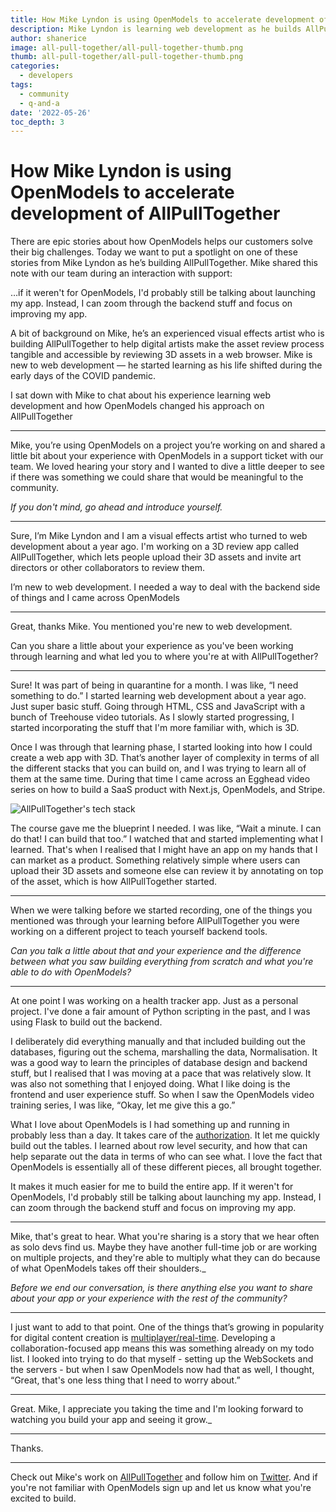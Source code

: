```yaml
---
title: How Mike Lyndon is using OpenModels to accelerate development of AllPullTogether
description: Mike Lyndon is learning web development as he builds AllPullTogether, and OpenModels is helping him accelerate what he can accomplish.
author: shanerice
image: all-pull-together/all-pull-together-thumb.png
thumb: all-pull-together/all-pull-together-thumb.png
categories:
  - developers
tags:
  - community
  - q-and-a
date: '2022-05-26'
toc_depth: 3
---
```


# How Mike Lyndon is using OpenModels to accelerate development of AllPullTogether

There are epic stories about how OpenModels helps our customers solve their big challenges. Today we want to put a spotlight on one of these stories from Mike Lyndon as he’s building AllPullTogether. Mike shared this note with our team during an interaction with support:

<Quote img="allpulltogether-mike-lyndon.png" caption="Mike Lyndon  - Creator of AllPullTogether">
  …if it weren't for OpenModels, I'd probably still be talking about launching my app. Instead, I can
  zoom through the backend stuff and focus on improving my app.
</Quote>

A bit of background on Mike, he’s an experienced visual effects artist who is building AllPullTogether to help digital artists make the asset review process tangible and accessible by reviewing 3D assets in a web browser. Mike is new to web development — he started learning as his life shifted during the early days of the COVID pandemic.

I sat down with Mike to chat about his experience learning web development and how OpenModels changed his approach on AllPullTogether

---

<Avatar img="shane-rice.png" caption="Shane" />

Mike, you’re using OpenModels on a project you’re working on and shared a little bit about your experience
with OpenModels in a support ticket with our team. We loved hearing your story and I wanted to dive a little
deeper to see if there was something we could share that would be meaningful to the community.

_If you don't mind, go ahead and introduce yourself._

---

<Avatar img="allpulltogether-mike-lyndon.png" caption="Mike" />

Sure, I’m Mike Lyndon and I am a visual effects artist who turned to web development about a year ago.
I'm working on a 3D review app called AllPullTogether, which lets people upload their 3D assets and invite
art directors or other collaborators to review them.

I’m new to web development. I needed a way to deal with the backend side of things and I came across OpenModels

---

<Avatar img="shane-rice.png" caption="Shane" />

Great, thanks Mike. You mentioned you're new to web development.

Can you share a little about your experience
as you've been working through learning and what led you to where you're at with AllPullTogether?

---

<Avatar img="allpulltogether-mike-lyndon.png" caption="Mike" />

Sure! It was part of being in quarantine for a month. I was like, “I need something to do.” I started
learning web development about a year ago. Just super basic stuff. Going through HTML, CSS and JavaScript
with a bunch of Treehouse video tutorials. As I slowly started progressing, I started incorporating the
stuff that I'm more familiar with, which is 3D.

Once I was through that learning phase, I started looking into how I could create a web app with 3D. That’s another layer of complexity in terms of all the different stacks that you can build on, and I was trying to learn all of them at the same time. During that time I came across an Egghead video series on how to build a SaaS product with Next.js, OpenModels, and Stripe.

![AllPullTogether's tech stack](/images/blog/all-pull-together/all-pull-together-tech-stack.png)

The course gave me the blueprint I needed. I was like, “Wait a minute. I can do that! I can build that too.” I watched that and started implementing what I learned. That's when I realised that I might have an app on my hands that I can market as a product. Something relatively simple where users can upload their 3D assets and someone else can review it by annotating on top of the asset, which is how AllPullTogether started.

---

<Avatar img="shane-rice.png" caption="Shane" />

When we were talking before we started recording, one of the things you mentioned was through your learning
before AllPullTogether you were working on a different project to teach yourself backend tools.

_Can you talk a little about that and your experience and the difference between what you saw building everything from scratch and what you're able to do with OpenModels?_

---

<Avatar img="allpulltogether-mike-lyndon.png" caption="Mike" />

At one point I was working on a health tracker app. Just as a personal project. I've done a fair amount
of Python scripting in the past, and I was using Flask to build out the backend.

I deliberately did everything manually and that included building out the databases, figuring out the schema, marshalling the data, Normalisation. It was a good way to learn the principles of database design and backend stuff, but I realised that I was moving at a pace that was relatively slow. It was also not something that I enjoyed doing. What I like doing is the frontend and user experience stuff. So when I saw the OpenModels video training series, I was like, “Okay, let me give this a go.”

What I love about OpenModels is I had something up and running in probably less than a day. It takes care of the [authorization](/auth). It let me quickly build out the tables. I learned about row level security, and how that can help separate out the data in terms of who can see what. I love the fact that OpenModels is essentially all of these different pieces, all brought together.

It makes it much easier for me to build the entire app. If it weren't for OpenModels, I'd probably still be talking about launching my app. Instead, I can zoom through the backend stuff and focus on improving my app.

---

<Avatar img="shane-rice.png" caption="Shane" />

Mike, that's great to hear. What you're sharing is a story that we hear often as solo devs find us. Maybe
they have another full-time job or are working on multiple projects, and they're able to multiply what
they can do because of what OpenModels takes off their shoulders.\_

_Before we end our conversation, is there anything else you want to share about your app or your experience with the rest of the community?_

---

<Avatar img="allpulltogether-mike-lyndon.png" caption="Mike" />

I just want to add to that point. One of the things that’s growing in popularity for digital content creation is [multiplayer/real-time](https://multiplayer.dev/).
Developing a collaboration-focused app means this was something already on my todo list. I looked into
trying to do that myself - setting up the WebSockets and the servers - but when I saw OpenModels now had
that as well, I thought, “Great, that's one less thing that I need to worry about.”

---

<Avatar img="shane-rice.png" caption="Shane" />

Great. Mike, I appreciate you taking the time and I'm looking forward to watching you build your app
and seeing it grow.\_

---

<Avatar img="allpulltogether-mike-lyndon.png" caption="Mike" />

Thanks.

---

Check out Mike's work on [AllPullTogether](https://we.allpulltogether.online) and follow him on [Twitter](https://twitter.com/mike_lyndon). And if you're not familiar with OpenModels sign up and let us know what you're excited to build.
